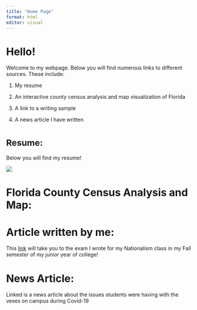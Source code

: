 ```yaml
---
title: "Home Page"
format: html
editor: visual
---
```


# Hello!

Welcome to my webpage. Below you will find numerous links to different sources. These include:

1.  My resume

2.  An interactive county census analysis and map visualization of Florida

3.  A link to a writing sample

4.  A news article I have written

# ^Resume:^ 

Below you will find my resume!

![](Screen Shot 2023-12-05 at 7.48.50 PM.png)

# Florida County Census Analysis and Map:

# Article written by me:

This [link](https://laurenprentice.github.io/mywebsiteprentice/personal%20essay.html) will take you to the exam I wrote for my Nationalism class in my Fall semester of my junior year of college!

# News Article: 

Linked is a news article about the issues students were having with the vexes on campus during Covid-19
